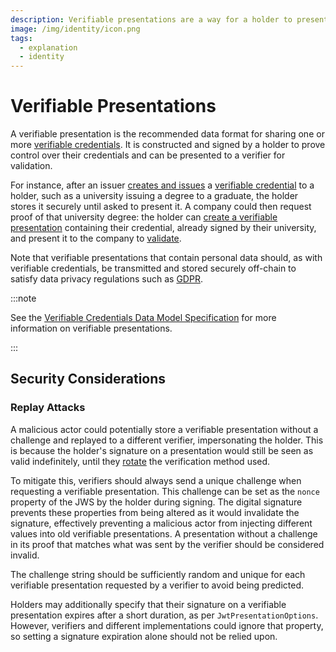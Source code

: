 ```yaml
---
description: Verifiable presentations are a way for a holder to present one or more verifiable credentials to a verifier.
image: /img/identity/icon.png
tags:
  - explanation
  - identity
---
```


# Verifiable Presentations

A verifiable presentation is the recommended data format for sharing one or more [verifiable credentials](./verifiable-credentials.mdx).
It is constructed and signed by a holder to prove control over their credentials and can be presented to a verifier for validation.

For instance, after an issuer [creates and issues](./../how-tos/verifiable-credentials/create.mdx) a [verifiable credential](./verifiable-credentials.mdx) to a holder, such as a university issuing a degree to a graduate,
the holder stores it securely until asked to present it.
A company could then request proof of that university degree: the holder can [create a verifiable presentation](./../how-tos/verifiable-credentials/create.mdx)
containing their credential, already signed by their university, and present it to the company to [validate](./../how-tos/verifiable-credentials/create.mdx#validate-a-vc).

Note that verifiable presentations that contain personal data should, as with verifiable credentials, be transmitted and stored securely off-chain to satisfy data privacy regulations such as [GDPR](https://gdpr.eu/).

:::note

See the [Verifiable Credentials Data Model Specification](https://www.w3.org/TR/vc-data-model/#presentations) for more information on verifiable presentations.

:::

## Security Considerations

### Replay Attacks

A malicious actor could potentially store a verifiable presentation without a challenge
and replayed to a different verifier, impersonating the holder.
This is because the holder's signature on a presentation would still be seen as valid indefinitely,
until they [rotate](https://www.w3.org/TR/did-core/#verification-method-rotation) the verification method used.

To mitigate this, verifiers should always send a unique challenge when requesting a verifiable presentation.
This challenge can be set as the `nonce` property of the JWS by the holder during signing.
The digital signature prevents these properties from being altered as it would invalidate the signature, effectively preventing a malicious
actor from injecting different values into old verifiable presentations. A presentation without a challenge in its proof that matches what was
sent by the verifier should be considered invalid.

The challenge string should be sufficiently random and unique for each verifiable presentation requested by a verifier to avoid
being predicted. 

Holders may additionally specify that their signature on a verifiable presentation expires after a short duration, as
per `JwtPresentationOptions`. However, verifiers and different implementations could ignore that property,
so setting a signature expiration alone should not be relied upon.
